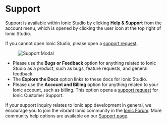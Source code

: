 # Support

Support is available within Ionic Studio by clicking **Help & Support** from the account menu, which is opened by clicking the user icon at the top right of Ionic Studio.

If you cannot open Ionic Studio, please open a [support request](https://ionicframework.com/support/request).

<figure>
  <img alt="Support Modal" src={require('./_assets/img/ss-support-modal.png').default} />
</figure>

- Please use the **Bugs or Feedback** option for anything related to Ionic Studio as a _product_, such as bugs, feature requests, and general feedback.
- The **Explore the Docs** option links to these docs for Ionic Studio.
- Please use the **Account and Billing** option for anything related to your Ionic account, such as billing. This option opens a [support request](https://ionicframework.com/support/request) for Ionic Customer Support.

If your support inquiry relates to Ionic app development in general, we encourage you to join the vibrant Ionic community in the [Ionic Forum](https://forum.ionicframework.com/). More community help options are available on our [Support page](https://ionicframework.com/support/).
